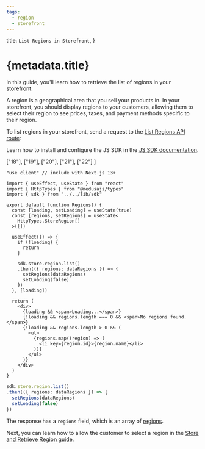 ```yaml
---
tags:
  - region
  - storefront
---
```



  title: `List Regions in Storefront`,
}

# {metadata.title}

In this guide, you'll learn how to retrieve the list of regions in your storefront.

<Note title="Good to know">

A region is a geographical area that you sell your products in. In your storefront, you should display regions to your customers, allowing them to select their region to see prices, taxes, and payment methods specific to their region.

</Note>

To list regions in your storefront, send a request to the [List Regions API route](!api!/store#regions_getregions):

<Note title="Tip">

Learn how to install and configure the JS SDK in the [JS SDK documentation](../../../js-sdk/page.mdx).

</Note>

<CodeTabs group="store-request">
  <CodeTab label="React" value="react">

  ["18"], ["19"], ["20"], ["21"], ["22"]
]

  ```tsx highlights={highlights}
  "use client" // include with Next.js 13+

  import { useEffect, useState } from "react"
  import { HttpTypes } from "@medusajs/types"
  import { sdk } from "../../lib/sdk"

  export default function Regions() {
    const [loading, setLoading] = useState(true)
    const [regions, setRegions] = useState<
      HttpTypes.StoreRegion[]
    >([])

    useEffect(() => {
      if (!loading) {
        return 
      }

      sdk.store.region.list()
      .then(({ regions: dataRegions }) => {
        setRegions(dataRegions)
        setLoading(false)
      })
    }, [loading])

    return (
      <div>
        {loading && <span>Loading...</span>}
        {!loading && regions.length === 0 && <span>No regions found.</span>}
        {!loading && regions.length > 0 && (
          <ul>
            {regions.map((region) => (
              <li key={region.id}>{region.name}</li>
            ))}
          </ul>
        )}
      </div>
    )
  }
  ```

  </CodeTab>
  <CodeTab label="JS SDK" value="js-sdk">

  ```ts
  sdk.store.region.list()
  .then(({ regions: dataRegions }) => {
    setRegions(dataRegions)
    setLoading(false)
  })
  ```

  </CodeTab>
</CodeTabs>

The response has a `regions` field, which is an array of [regions](!api!/store#regions_region_schema).

Next, you can learn how to allow the customer to select a region in the [Store and Retrieve Region guide](../store-retrieve-region/page.mdx).
